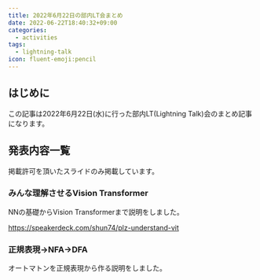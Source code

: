```yaml
---
title: 2022年6月22日の部内LT会まとめ
date: 2022-06-22T18:40:32+09:00
categories:
  - activities
tags:
  - lightning-talk
icon: fluent-emoji:pencil
---
```


## はじめに

この記事は2022年6月22日(水)に行った部内LT(Lightning Talk)会のまとめ記事になります。

## 発表内容一覧

掲載許可を頂いたスライドのみ掲載しています。

### みんな理解させるVision Transformer

NNの基礎からVision Transformerまで説明をしました。

https://speakerdeck.com/shun74/plz-understand-vit

### 正規表現→NFA→DFA

オートマトンを正規表現から作る説明をしました。

